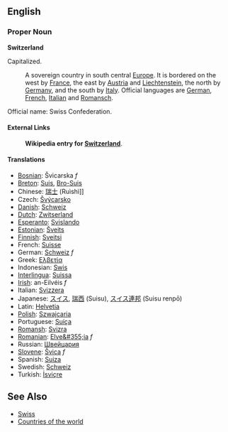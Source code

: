 ==English==

===Proper Noun===
'''Switzerland'''

Capitalized.

: A sovereign country in south central [[Europe]]. It is bordered on the west by [[France]], the east by [[Austria]] and [[Liechtenstein]], the north by [[Germany]], and the south by [[Italy]]. Official languages are [[German]], [[French]], [[Italian]] and [[Ladin|Romansch]].
Official name: Swiss Confederation.

====External Links====
:'''Wikipedia entry for [[w:Switzerland|Switzerland]]'''.

====Translations====
*[[Bosnian]]: Švicarska ''f''
*[[Breton]]: [[Suis]], [[Bro-Suis]]
*Chinese: [[瑞士]] (Ruìshì]]
*Czech: [[Švýcarsko]] 
*[[Danish]]: [[Schweiz]]
*[[Dutch]]: [[Zwitserland]]
*[[Esperanto]]: [[Svislando]]
*[[Estonian]]: [[Šveits]]
*[[Finnish]]: [[Sveitsi]]
*French: [[Suisse]]
*German: [[Schweiz]] ''f''
*Greek: [[Ελβετία]]
*Indonesian: [[Swis]]
*[[Interlingua]]: [[Suissa]]
*[[Irish]]: an-Eilvéis ''f''
*Italian: [[Svizzera]]
*Japanese: <font lang="ja">[[スイス]], [[瑞西]] (Suisu), [[スイス連邦]] (Suisu renpō)</font>
*Latin: [[Helvetia]]
*[[Polish]]: [[Szwajcaria]]
*Portuguese: [[Suíça]]
*[[Romansh]]: [[Svizra]]
*[[Romanian]]: [[Elve&#355;ia]] ''f''
*Russian: [[Швейцария]]
*[[Slovene]]: [[Švica]] ''f''
*Spanish: [[Suiza]]
*Swedish: [[Schweiz]]
*Turkish: [[İsviçre]]

==See Also==
*[[Swiss]]
*[[Countries of the world]]